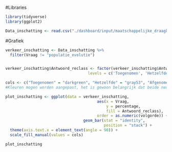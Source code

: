 #Libraries
```r
library(tidyverse)
library(ggplot2)
```

```r
Data_inschatting <- read.csv("./dashboard/input/maatschappelijke_draagkracht/Data_inschatting.csv")
```

#Grafiek
```r
verkeer_inschatting <- Data_inschatting %>%
  filter(Vraag != "populatie_evolutie")


verkeer_inschatting$Antwoord_reclass <- factor(verkeer_inschatting$Antwoord_reclass , 
                                    levels = c('Toegenomen', 'Hetzelfde', 'Afgenomen', 'Hetzelfde '))

cols <- c("Toegenomen" = "darkgreen", "Hetzelfde" = "gray53", "Afgenomen" = "darkred", "Hetzelfde" = "gray53")
#Kleuren mogen worden aangepast, het is gewoon belangrijk dat beide neutraal factors dezelfde kleur hebben

plot_inschatting <- ggplot(data = verkeer_inschatting,
                                        aes(x = Vraag,
                                            y = percentage,
                                            fill = Antwoord_reclass),
                                        order = as.numeric(volgorde)) +
                                  geom_bar(stat = "identity", 
                                           position = "stack") +
  theme(axis.text.x = element_text(angle = 90)) +
  scale_fill_manual(values = cols)

plot_inschatting
```
